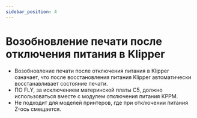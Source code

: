 ```yaml
---
sidebar_position: 4
---
```



# Возобновление печати после отключения питания в Klipper

- Возобновление печати после отключения питания в Klipper означает, что после восстановления питания Klipper автоматически восстанавливает состояние печати.
- ПО FLY, за исключением материнской платы C5, должно использоваться вместе с модулем отключения питания KPPM.
- Не подходит для моделей принтеров, где при отключении питания Z-ось смещается. 

<KPPM power_pine="（в зависимости от модели принтера заменить）" />
